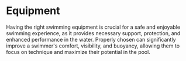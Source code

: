 
# Equipment

Having the right swimming equipment is crucial for a safe and enjoyable swimming experience, as it provides necessary support, protection, and enhanced performance in the water. Properly chosen can significantly improve a swimmer's comfort, visibility, and buoyancy, allowing them to focus on technique and maximize their potential in the pool.
<br></br>
<Cards>
<Card
  title="Swim Caps"
  href="/guide/equipment/caps"
/>
<Card
  title="Fins"
  href="/guide/equipment/fins"
/>
<Card
  title="Goggles"
  href="/guide/equipment/goggles"
/>
<Card
  title="Kickboards"
  href="/guide/equipment/kickboards"
/>
<Card
  title="Pullbuoys"
  href="/guide/equipment/pullbuoys"
/>

</Cards>